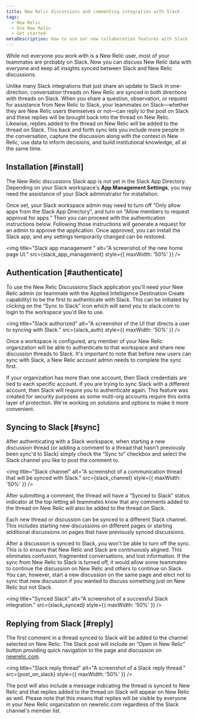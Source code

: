 ```yaml
---
title: New Relic discussions and commenting integration with Slack
tags:
  - New Relic 
  - Use New Relic
  - Get started
metaDescription: How to use our new collaboration features with Slack
---
```






While not everyone you work with is a New Relic user, most of your teammates are probably on Slack. Now you can discuss New Relic data with everyone and keep all insights synced between Slack and New Relic discussions.

Unlike many Slack integrations that just share an update to Slack in one-direction, conversation threads on New Relic are synced in both directions with threads on Slack. When you share a question, observation, or request for assistance from New Relic to Slack, your teammates on Slack—whether they are New Relic users themselves or not—can reply to the post on Slack and these replies will be brought back into the thread on New Relic. Likewise, replies added to the thread on New Relic will be added to the thread on Slack. This back and forth sync lets you include more people in the conversation, capture the discussion along with the context in New Relic, use data to inform decisions, and build institutional knowledge, all at the same time.

## Installation [#install]

The New Relic discussions Slack app is not yet in the Slack App Directory. Depending on your Slack workspace's **App Management Settings**, you may need the assistance of your Slack administrator for installation. 

Once set, your Slack workspace admin may need to turn off “Only allow apps from the Slack App Directory”, and turn on “Allow members to request approval for apps.” Then you can proceed with the authentication instructions below. Following those instructions will generate a request for an admin to approve the application. Once approved, you can install the Slack app, and any settings temporarily changed can be restored.

<img
  title="Slack app management "
  alt="A screenshot of the new home page UI."
  src={slack_app_management}
  style={{ maxWidth: '50%' }}
/>

## Authentication [#authenticate]

To use the New Relic Discussions Slack application you'll need your New Relic admin (or teammate with the Applied Intelligence Destination Create capability) to be the first to authenticate with Slack. This can be initiated by clicking on the “Sync to Slack” icon which will send you to slack.com to login to the workspace you'd like to use.  

<img
  title="Slack authorized"
  alt="A screenshot of the UI that directs a user to syncing with Slack."
  src={slack_auth}
  style={{ maxWidth: '50%' }}
/>

Once a workspace is configured, any member of your New Relic organization will be able to authenticate to that workspace and share new discussion threads to Slack. It's important to note that before new users can sync with Slack, a New Relic account admin needs to complete the sync first.

If your organization has more than one account, then Slack credentials are tied to each specific account. If you are trying to sync Slack with a different account, then Slack will require you to authenticate again. This feature was created for security purposes as some multi-org accounts require this extra layer of protection. We're working on solutions and options to make it more convenient.

## Syncing to Slack [#sync]

After authenticating with a Slack workspace, when starting a new discussion thread (or adding a comment to a thread that hasn't previously been sync'd to Slack) simply check the “Sync to” checkbox and select the Slack channel you like to post the comment to.  

<img
  title="Slack channel"
  alt="A screenshot of a communication thread that will be synced with Slack."
  src={slack_channel}
  style={{ maxWidth: '50%' }}
/>

After submitting a comment, the thread will have a “Synced to Slack” status indicator at the top letting all teammates know that any comments added to the thread on New Relic will also be added to the thread on Slack.

Each new thread or discussion can be synced to a different Slack channel. This includes starting new discussions on different pages or starting additional discussions on pages that have previously synced discussions.

After a discussion is synced to Slack, you won't be able to turn off the sync. This is to ensure that New Relic and Slack are continuously aligned. This eliminates confusion, fragmented conversations, and lost information. If the sync from New Relic to Slack is turned off, it would allow some teammates to continue the discussion on New Relic and others to continue on Slack. You can, however, start a new discussion on the same page and elect not to sync that new discussion if you wanted to discuss something just on New Relic but not Slack.

<img
  title="Synced Slack"
  alt="A screenshot of a successful Slack integration."
  src={slack_synced}
  style={{ maxWidth: '50%' }}
/>

## Replying from Slack [#reply]

The first comment in a thread synced to Slack will be added to the channel selected on New Relic. The Slack post will include an “Open in New Relic” button providing quick navigation to the page and discussion on [newrelic.com](https://one.newrelic.com/all-capabilities).

<img
  title="Slack reply thread"
  alt="A screenshot of a Slack reply thread."
  src={post_on_slack}
  style={{ maxWidth: '50%' }}
/>

The post will also include a message indicating the thread is synced to New Relic and that replies added to the thread on Slack will appear on New Relic as well.  Please note that this means that replies will be visible by everyone in your New Relic organization on newrelic.com regardless of the Slack channel's member list.
